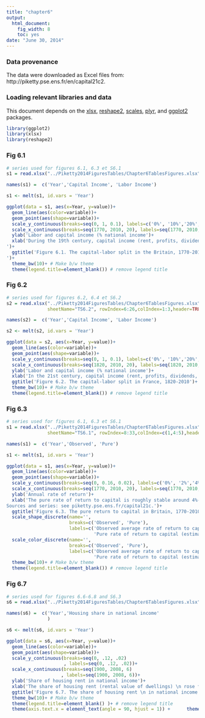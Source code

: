 ```yaml
---
title: "chapter6"
output:
  html_document:
    fig_width: 8
    toc: yes
date: "June 30, 2014"
---
```


### Data provenance

The data were downloaded as Excel files from: http://piketty.pse.ens.fr/en/capital21c2. 

### Loading relevant libraries and data

This document depends on the [xlsx](http://cran.r-project.org/web/packages/xlsx/index.html), [reshape2](http://cran.r-project.org/web/packages/reshape2/index.html), [scales](http://cran.r-project.org/web/packages/scales/index.html), [plyr](http://cran.r-project.org/web/packages/plyr/index.html), and [ggplot2](http://cran.r-project.org/web/packages/ggplot2/index.html) packages.


```r
library(ggplot2)
library(xlsx)
library(reshape2)
```

### Fig 6.1
```r
# series used for figures 6.1, 6.3 et S6.1
s1 = read.xlsx("../Piketty2014FiguresTables/Chapter6TablesFigures.xlsx", sheetName="TS6.1", rowIndex=8:33,colIndex=1:3,header=TRUE)

names(s1) =  c('Year','Capital Income', 'Labor Income')
```

```r
s1 <- melt(s1, id.vars = 'Year')
```

```r
ggplot(data = s1, aes(x=Year, y=value))+
  geom_line(aes(color=variable))+
  geom_point(aes(shape=variable))+
  scale_y_continuous(breaks=seq(0, 1, 0.1), labels=c('0%', '10%','20%', '30%','40%', '50%','60%', '70%','80%', '90%','100%'))+
  scale_x_continuous(breaks=seq(1770, 2010, 20), labels=seq(1770, 2010, 20))+
  ylab('Labor and capital income (% national income')+
  xlab('During the 19th century, capital income (rent, profits, dividends, interest,..) \n absorbed about 40% of national income, vs. 60% for labor income (salaried and non salaried).\n Sources and series: see piketty.pse.ens.fr/capital21c.
')+
  ggtitle('Figure 6.1. The capital-labor split in the Britain, 1770-2010  
')+
  theme_bw(10)+ # Make b/w theme
  theme(legend.title=element_blank()) # remove legend title
```

### Fig 6.2

```r
# series used for figures 6.2, 6.4 et S6.2
s2 = read.xlsx("../Piketty2014FiguresTables/Chapter6TablesFigures.xlsx",
               sheetName="TS6.2", rowIndex=6:26,colIndex=1:3,header=TRUE)

names(s2) =  c('Year','Capital Income', 'Labor Income')
```

```r
s2 <- melt(s2, id.vars = 'Year')
```

```r
ggplot(data = s2, aes(x=Year, y=value))+
  geom_line(aes(color=variable))+
  geom_point(aes(shape=variable))+
  scale_y_continuous(breaks=seq(0, 1, 0.1), labels=c('0%', '10%','20%', '30%','40%', '50%','60%', '70%','80%', '90%','100%'))+
  scale_x_continuous(breaks=seq(1820, 2010, 20), labels=seq(1820, 2010, 20))+
  ylab('Labor and capital income (% national income')+
  xlab('In the 21st century, capital income (rent, profits, dividends, interest,..) \nabsorbs about 30% of national income, vs. 70% for labor income (salaried and non salaried).\n Sources and series: see piketty.pse.ens.fr/capital21c.')+
  ggtitle('Figure 6.2. The capital-labor split in France, 1820-2010')+
  theme_bw(10)+ # Make b/w theme
  theme(legend.title=element_blank()) # remove legend title
```

### Fig 6.3
```r
# series used for figures 6.1, 6.3 et S6.1
s1 = read.xlsx("../Piketty2014FiguresTables/Chapter6TablesFigures.xlsx",
               sheetName="TS6.1", rowIndex=8:33,colIndex=c(1,4:5),header=TRUE)

names(s1) =  c('Year','Observed', 'Pure')
```

```r
s1 <- melt(s1, id.vars = 'Year')
```

```r
ggplot(data = s1, aes(x=Year, y=value))+
  geom_line(aes(color=variable))+
  geom_point(aes(shape=variable))+
  scale_y_continuous(breaks=seq(0, 0.16, 0.02), labels=c('0%', '2%','4%', '6%','8%', '10%','12%', '14%','16%'))+
  scale_x_continuous(breaks=seq(1770, 2010, 20), labels=seq(1770, 2010, 20))+
  ylab('Annual rate of return')+
  xlab('The pure rate of return to capital is roughly stable around 4%-5% in the long run.\n 
Sources and series: see piketty.pse.ens.fr/capital21c.')+
  ggtitle('Figure 6.3. The pure return to capital in Britain, 1770-2010')+
  scale_shape_discrete(name='', 
                       breaks=c('Observed', 'Pure'),
                       labels=c('Observed average rate of return to capital', 
                                'Pure rate of return to capital (estimate)'))+
  scale_color_discrete(name='', 
                       breaks=c('Observed', 'Pure'),
                       labels=c('Observed average rate of return to capital', 
                                'Pure rate of return to capital (estimate)'))+
  theme_bw(10)+ # Make b/w theme
  theme(legend.title=element_blank()) # remove legend title
```


### Fig 6.7
```r
# series used for figures 6.6-6.8 and S6.3
s6 = read.xlsx("../Piketty2014FiguresTables/Chapter6TablesFigures.xlsx", sheetName="TS6.4", rowIndex=5:120,colIndex=1:2,header=TRUE)

names(s6) =  c('Year','Housing share in national income'
               )
```

```r
s6 <- melt(s6, id.vars = 'Year')
```

```r
ggplot(data = s6, aes(x=Year, y=value))+
  geom_line(aes(color=variable))+
  geom_point(aes(shape=variable))+
  scale_y_continuous(breaks=seq(0, .12, .02)
                     , labels=seq(0, .12, .02))+
  scale_x_continuous(breaks=seq(1900, 2008, 6)
                    , labels=seq(1900, 2008, 6))+
  ylab('Share of housing rent in national income')+
  xlab('The share of housing rent (rental value of dwellings) \n rose from 2% of national income in 1948 to 10% in 2010. \n Sources and series: see piketty.pse.ens.fr/capital21c.')+
  ggtitle('Figure 6.7. The share of housing rent \n in national income in France, \n 1900-2010')+
  theme_bw(10)+ # Make b/w theme
  theme(legend.title=element_blank() )+ # remove legend title
  theme(axis.text.x = element_text(angle = 90, hjust = 1)) +      theme(legend.position = "none")
```


